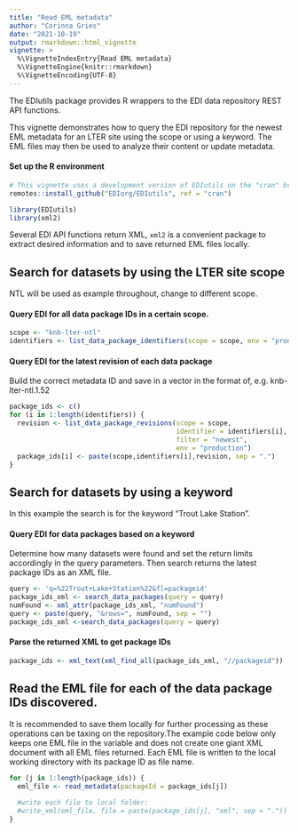 ```yaml
---
title: "Read EML metadata"
author: "Corinna Gries"
date: "2021-10-19"
output: rmarkdown::html_vignette
vignette: >
  %\VignetteIndexEntry{Read EML metadata}
  %\VignetteEngine{knitr::rmarkdown}
  %\VignetteEncoding{UTF-8}
---
```




The EDIutils package provides R wrappers to the EDI data repository REST API functions. 

This vignette demonstrates how to query the EDI repository for the newest EML metadata for an LTER site using the scope or using a keyword. The EML files may then be used to analyze their content or update metadata. 

#### Set up the R environment

```r
# This vignette uses a development version of EDIutils on the "cran" branch
remotes::install_github("EDIorg/EDIutils", ref = "cran")
```

```r
library(EDIutils)
library(xml2)
```

Several EDI API functions return XML, `xml2` is a convenient package to extract desired information and to save returned EML files locally.

## Search for datasets by using the LTER site scope

NTL will be used as example throughout, change to different scope.

#### Query EDI for all data package IDs in a certain scope.


```r
scope <- "knb-lter-ntl"
identifiers <- list_data_package_identifiers(scope = scope, env = "production")
```

#### Query EDI for the latest revision of each data package

Build the correct metadata ID and save in a vector in the format of, e.g. knb-lter-ntl.1.52


```r
package_ids <- c()
for (i in 1:length(identifiers)) {
  revision <- list_data_package_revisions(scope = scope,
                                          identifier = identifiers[i],
                                          filter = "newest",
                                          env = "production")
  package_ids[i] <- paste(scope,identifiers[i],revision, sep = ".")
}
```

## Search for datasets by using a keyword

In this example the search is for the keyword "Trout Lake Station".

#### Query EDI for data packages based on a keyword

Determine how many datasets were found and set the return limits accordingly in the query parameters. Then search returns the latest package IDs as an XML file.


```r
query <- 'q=%22Trout+Lake+Station%22&fl=packageid'
package_ids_xml <- search_data_packages(query = query)
numFound <- xml_attr(package_ids_xml, "numFound")
query <- paste(query, "&rows=", numFound, sep = "")
package_ids_xml <-search_data_packages(query = query)
```

#### Parse the returned XML to get package IDs


```r
package_ids <- xml_text(xml_find_all(package_ids_xml, "//packageid"))
```


## Read the EML file for each of the data package IDs discovered. 

It is recommended to save them locally for further processing as these operations can be taxing on the repository.The example code below only keeps one EML file in the variable and does not create one giant XML document with all EML files returned. Each EML file is written to the local working directory with its package ID as file name.


```r
for (j in 1:length(package_ids)) {
  eml_file <- read_metadata(packageId = package_ids[j])
  
  #write each file to local folder:
  #write_xml(eml_file, file = paste(package_ids[j], "xml", sep = "."))
}
```


